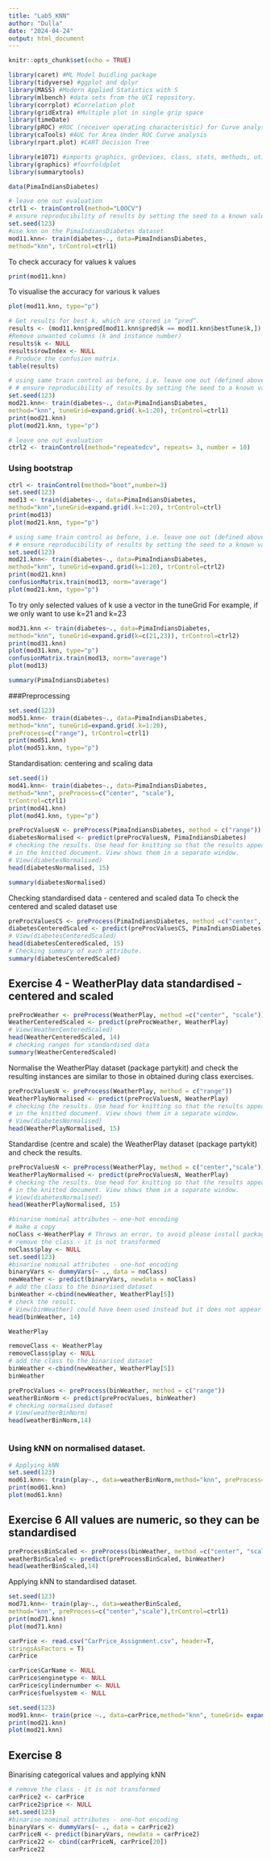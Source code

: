 ```yaml
---
title: "Lab5_KNN"
author: "Dulla"
date: "2024-04-24"
output: html_document
---
```


```r
knitr::opts_chunk$set(echo = TRUE)
```

```r
library(caret) #ML Model buidling package
library(tidyverse) #ggplot and dplyr
library(MASS) #Modern Applied Statistics with S
library(mlbench) #data sets from the UCI repository.
library(corrplot) #Correlation plot
library(gridExtra) #Multiple plot in single grip space
library(timeDate)
library(pROC) #ROC (receiver operating characteristic) for Curve analysis
library(caTools) #AUC for Area Under ROC Curve analysis
library(rpart.plot) #CART Decision Tree
```

```r
library(e1071) #imports graphics, grDevices, class, stats, methods, utils
library(graphics) #fourfoldplot
library(summarytools)
```

```r
data(PimaIndiansDiabetes)
```

```r
# leave one out evaluation
ctrl1 <- trainControl(method="LOOCV")
# ensure reproducibility of results by setting the seed to a known value
set.seed(123)
#use knn on the PimaIndiansDiabetes dataset
mod11.knn<- train(diabetes~., data=PimaIndiansDiabetes,
method="knn", trControl=ctrl1)
```

To check accuracy for values k values
```r
print(mod11.knn)
```

To visualise the accuracy for various k values
```r
plot(mod11.knn, type="p")
```

```r
# Get results for best k, which are stored in “pred”.
results <- (mod11.knn$pred[mod11.knn$pred$k == mod11.knn$bestTune$k,])
#Remove unwanted columns (k and instance number)
results$k <- NULL
results$rowIndex <- NULL
# Produce the confusion matrix.
table(results)
```

```r
# using same train control as before, i.e. leave one out (defined above)
# # ensure reproducibility of results by setting the seed to a known value
set.seed(123)
mod21.knn<- train(diabetes~., data=PimaIndiansDiabetes,
method="knn", tuneGrid=expand.grid(.k=1:20), trControl=ctrl1)
print(mod21.knn)
plot(mod21.knn, type="p")
```

```r
# leave one out evaluation
ctrl2 <- trainControl(method="repeatedcv", repeats= 3, number = 10)

```



### Using bootstrap
```r
ctrl <- trainControl(method="boot",number=3)
set.seed(123)
mod13 <- train(diabetes~., data=PimaIndiansDiabetes,
method="knn",tuneGrid=expand.grid(.k=1:20), trControl=ctrl)
print(mod13)
plot(mod21.knn, type="p")
```






```r
# using same train control as before, i.e. leave one out (defined above)
# # ensure reproducibility of results by setting the seed to a known value
set.seed(123)
mod21.knn<- train(diabetes~., data=PimaIndiansDiabetes,
method="knn", tuneGrid=expand.grid(k=1:20), trControl=ctrl2)
print(mod21.knn)
confusionMatrix.train(mod13, norm="average")
plot(mod21.knn, type="p")
```

To try only selected values of k use a vector in the tuneGrid For example, if we only want to use k=21 and k=23
```r
mod31.knn <- train(diabetes~., data=PimaIndiansDiabetes,
method="knn", tuneGrid=expand.grid(k=c(21,23)), trControl=ctrl2)
print(mod31.knn)
plot(mod31.knn, type="p")
confusionMatrix.train(mod13, norm="average")
plot(mod13)
```

```r
summary(PimaIndiansDiabetes)
```


###Preprocessing
```r
set.seed(123)
mod51.knn<- train(diabetes~., data=PimaIndiansDiabetes,
method="knn", tuneGrid=expand.grid(.k=1:20),
preProcess=c("range"), trControl=ctrl1)
print(mod51.knn)
plot(mod51.knn, type="p")
```
Standardisation: centering and scaling data
```r
set.seed(1)
mod41.knn<- train(diabetes~., data=PimaIndiansDiabetes,
method="knn", preProcess=c("center", "scale"),
trControl=ctrl1)
print(mod41.knn)
plot(mod41.knn, type="p")
```
```r
preProcValuesN <- preProcess(PimaIndiansDiabetes, method = c("range"))
diabetesNormalised <- predict(preProcValuesN, PimaIndiansDiabetes)
# checking the results. Use head for knitting so that the results appear
# in the knitted document. View shows them in a separate window.
# View(diabetesNormalised)
head(diabetesNormalised, 15)
```

```r
summary(diabetesNormalised)
```

Checking standardised data - centered and scaled data
To check the centered and scaled dataset use
```r
preProcValuesCS <- preProcess(PimaIndiansDiabetes, method =c("center", "scale"))
diabetesCenteredScaled <- predict(preProcValuesCS, PimaIndiansDiabetes)
# View(diabetesCenteredScaled)
head(diabetesCenteredScaled, 15)
# Checking summary of each attribute.
summary(diabetesCenteredScaled)
```


## Exercise 4 - WeatherPlay data standardised - centered and scaled
```r
preProcWeather <- preProcess(WeatherPlay, method =c("center", "scale"))
WeatherCenteredScaled <- predict(preProcWeather, WeatherPlay)
# View(WeatherCenteredScaled)
head(WeatherCenteredScaled, 14)
# checking ranges for standardised data
summary(WeatherCenteredScaled)
```







Normalise the WeatherPlay dataset (package partykit) and check the
resulting instances are similar to those in obtained during class exercises.
```r
preProcValuesN <- preProcess(WeatherPlay, method = c("range"))
WeatherPlayNormalised <- predict(preProcValuesN, WeatherPlay)
# checking the results. Use head for knitting so that the results appear
# in the knitted document. View shows them in a separate window.
# View(diabetesNormalised)
head(WeatherPlayNormalised, 15)
```



Standardise (centre and scale) the WeatherPlay dataset (package
partykit) and check the results.
```r
preProcValuesN <- preProcess(WeatherPlay, method = c("center","scale"))
WeatherPlayNormalised <- predict(preProcValuesN, WeatherPlay)
# checking the results. Use head for knitting so that the results appear
# in the knitted document. View shows them in a separate window.
# View(diabetesNormalised)
head(WeatherPlayNormalised, 15)
```

```r
#binarise nominal attributes – one-hot encoding
# make a copy
noClass <-WeatherPlay # Throws an error, to avoid please install package partykit
# remove the class - it is not transformed
noClass$play <- NULL
set.seed(123)
#binarise nominal attributes - one-hot encoding
binaryVars <- dummyVars(~ ., data = noClass)
newWeather <- predict(binaryVars, newdata = noClass)
# add the class to the binarised dataset
binWeather <-cbind(newWeather, WeatherPlay[5])
# check the result.
# View(binWeather) could have been used instead but it does not appear in the knitted document.
head(binWeather, 14)
```

```r
WeatherPlay
```


```r
removeClass <- WeatherPlay
removeClass$play <- NULL
# add the class to the binarised dataset
binWeather <-cbind(newWeather, WeatherPlay[5])
binWeather
```

```r
preProcValues <- preProcess(binWeather, method = c("range"))
weatherBinNorm <- predict(preProcValues, binWeather)
# checking normalised dataset
# View(weatherBinNorm)
head(weatherBinNorm,14)
```

```r

```


### Using kNN on normalised dataset.
```r
# Applying kNN
set.seed(123)
mod61.knn<- train(play~., data=weatherBinNorm,method="knn", preProcess=c("range"),trControl=ctrl1)
print(mod61.knn)
plot(mod61.knn)
```
## Exercise 6 All values are numeric, so they can be standardised
```r
preProcessBinScaled <- preProcess(binWeather, method =c("center", "scale"))
weatherBinScaled <- predict(preProcessBinScaled, binWeather)
head(weatherBinScaled,14)
```

Applying kNN to standardised dataset.
```r
set.seed(123)
mod71.knn<- train(play~., data=weatherBinScaled,
method="knn", preProcess=c("center","scale"),trControl=ctrl1)
print(mod71.knn)
plot(mod71.knn)
```
```r
carPrice <- read.csv("CarPrice_Assignment.csv", header=T,
stringsAsFactors = T)
carPrice
```

```r
carPrice$CarName <- NULL
carPrice$enginetype <- NULL
carPrice$cylindernumber <- NULL
carPrice$fuelsystem <- NULL
```

```r
set.seed(123)
mod91.knn<- train(price ~., data=carPrice,method="knn", tuneGrid= expand.grid(k=1:9) ,preProcess=c("range"),metric="RMSE",trControl=ctrl1)
print(mod21.knn)
plot(mod21.knn)
```

## Exercise 8
Binarising categorical values and applying kNN
```r
# remove the class - it is not transformed
carPrice2 <- carPrice
carPrice2$price <- NULL
set.seed(123)
#binarise nominal attributes - one-hot encoding
binaryVars <- dummyVars(~ ., data = carPrice2)
carPriceN <- predict(binaryVars, newdata = carPrice2)
carPrice22 <- cbind(carPriceN, carPrice[20])
carPrice22
```



